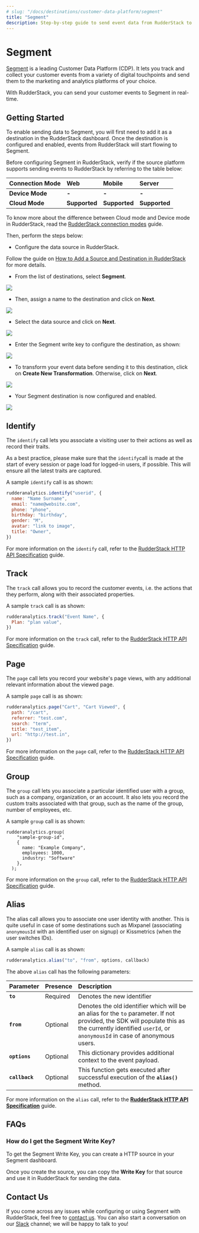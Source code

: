 ```yaml
---
# slug: "/docs/destinations/customer-data-platform/segment"
title: "Segment"
description: Step-by-step guide to send event data from RudderStack to Segment.
---
```


# Segment

[Segment](http://segment.com/) is a leading Customer Data Platform \(CDP\). It lets you track and collect your customer events from a variety of digital touchpoints and send them to the marketing and analytics platforms of your choice.

With RudderStack, you can send your customer events to Segment in real-time.

## Getting Started

To enable sending data to Segment, you will first need to add it as a destination in the RudderStack dashboard. Once the destination is configured and enabled, events from RudderStack will start flowing to Segment.

Before configuring Segment in RudderStack, verify if the source platform supports sending events to RudderStack by referring to the table below:

| **Connection Mode** | **Web**       | **Mobile**    | **Server**    |
| :------------------ | :------------ | :------------ | :------------ |
| **Device Mode**     | **-**         | **-**         | **-**         |
| **Cloud Mode**      | **Supported** | **Supported** | **Supported** |

<div class="infoBlock">

To know more about the difference between Cloud mode and Device mode in RudderStack, read the <a href="https://rudderstack.com/docs/connections/rudderstack-connection-modes/">RudderStack connection modes</a> guide.

</div>

Then, perform the steps below:

- Configure the data source in RudderStack.

<div class="infoBlock">

Follow the guide on <a href="https://rudderstack.com/docs/connections/adding-source-and-destination-rudderstack/">How to Add a Source and Destination in RudderStack</a> for more details.

</div>

- From the list of destinations, select **Segment**.

<img src="../../../../images/assets/2 (27).png" />

- Then, assign a name to the destination and click on **Next**.

<img src="../../../../images/assets/3 (24).png" />

- Select the data source and click on **Next**.

<img src="../../../../images/assets/4 (23).png" />

- Enter the Segment write key to configure the destination, as shown:

<img src="../../../../images/assets/5 (22).png" />

- To transform your event data before sending it to this destination, click on **Create New Transformation**. Otherwise, click on **Next**.

<img src="../../../../images/assets/6 (20).png" />

- Your Segment destination is now configured and enabled.

<img src="../../../../images/assets/7 (15).png" />

## Identify

The `identify` call lets you associate a visiting user to their actions as well as record their traits.

<div class="infoBlock">

As a best practice, please make sure that the `identify`call is made at the start of every session or page load for logged-in users, if possible. This will ensure all the latest traits are captured.

</div>

A sample `identify` call is as shown:

```javascript
rudderanalytics.identify("userid", {
  name: "Name Surname",
  email: "name@website.com",
  phone: "phone",
  birthday: "birthday",
  gender: "M",
  avatar: "link to image",
  title: "Owner",
})
```

<div class="infoBlock">

For more information on the <code class="inline-code">identify</code> call, refer to the <a href="https://rudderstack.com/docs/rudderstack-api/http-api-specification">RudderStack HTTP API Specification</a> guide.

</div>

## Track

The `track` call allows you to record the customer events, i.e. the actions that they perform, along with their associated properties.

A sample `track` call is as shown:

```javascript
rudderanalytics.track("Event Name", {
  Plan: "plan value",
})
```

<div class="infoBlock">

For more information on the <code class="inline-code">track</code> call, refer to the <a href="https://rudderstack.com/docs/rudderstack-api/http-api-specification">RudderStack HTTP API Specification</a> guide.

</div>

## Page

The `page` call lets you record your website's page views, with any additional relevant information about the viewed page.

A sample `page` call is as shown:

```javascript
rudderanalytics.page("Cart", "Cart Viewed", {
  path: "/cart",
  referrer: "test.com",
  search: "term",
  title: "test_item",
  url: "http://test.in",
})
```

<div class="infoBlock">

For more information on the <code class="inline-code">page</code> call, refer to the <a href="https://rudderstack.com/docs/rudderstack-api/http-api-specification">RudderStack HTTP API Specification</a> guide.

</div>

## Group

The `group` call lets you associate a particular identified user with a group, such as a company, organization, or an account. It also lets you record the custom traits associated with that group, such as the name of the group, number of employees, etc.

A sample `group` call is as shown:

```
rudderanalytics.group(
    "sample-group-id",
    {
      name: "Example Company",
      employees: 1000,
      industry: "Software"
    },
  );
```

<div class="infoBlock">

For more information on the <code class="inline-code">group</code> call, refer to the <a href="https://rudderstack.com/docs/rudderstack-api/http-api-specification">RudderStack HTTP API Specification</a> guide.

</div>

## Alias

The alias call allows you to associate one user identity with another. This is quite useful in case of some destinations such as Mixpanel \(associating `anonymousId` with an identified user on signup\) or Kissmetrics \(when the user switches IDs\).

A sample `alias` call is as shown:

```javascript
rudderanalytics.alias("to", "from", options, callback)
```

The above `alias` call has the following parameters:

| **Parameter**  | **Presence** | **Description**                                                                                                                                                                                          |
| :------------- | :----------- | :------------------------------------------------------------------------------------------------------------------------------------------------------------------------------------------------------- |
| **`to`**       | Required     | Denotes the new identifier                                                                                                                                                                               |
| **`from`**     | Optional     | Denotes the old identifier which will be an alias for the `to` parameter. If not provided, the SDK will populate this as the currently identified `userId`, or `anonymousId` in case of anonymous users. |
| **`options`**  | Optional     | This dictionary provides additional context to the event payload.                                                                                                                                        |
| **`callback`** | Optional     | This function gets executed after successful execution of the **`alias()`** method.                                                                                                                      |

<div class="infoBlock">

For more information on the `alias` call, refer to the [**RudderStack HTTP API Specification**](https://rudderstack.com/docs/rudderstack-api-spec/http-api-specification) guide.

</div>

## FAQs

### How do I get the Segment Write Key?

To get the Segment Write Key, you can create a HTTP source in your Segment dashboard.

Once you create the source, you can copy the **Write Key** for that source and use it in RudderStack for sending the data.

## Contact Us

If you come across any issues while configuring or using Segment with RudderStack, feel free to [contact us](mailto:%20docs@rudderstack.com). You can also start a conversation on our [Slack](https://rudderstack.com/join-rudderstack-slack-community) channel; we will be happy to talk to you!
